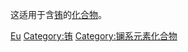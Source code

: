 这适用于含[[铕|铕]]的[[化合物|化合物]]。
{{Commons cat|Europium compounds}}


{{Commonscat|Europium compounds}}

[[Category:依元素分類的化合物|Eu]]
[[Category:铕|Category:铕]]
[[Category:镧系元素化合物|Category:镧系元素化合物]]